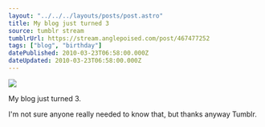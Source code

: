 ```yaml
---
layout: "../../../layouts/posts/post.astro"
title: My blog just turned 3
source: tumblr stream
tumblrUrl: https://stream.anglepoised.com/post/467477252
tags: ["blog", "birthday"]
datePublished: 2010-03-23T06:58:00.000Z
dateUpdated: 2010-03-23T06:58:00.000Z
---
```


![](/images/notes/467477252.png)

My blog just turned 3.

I'm not sure anyone really needed to know that, but thanks anyway Tumblr.
